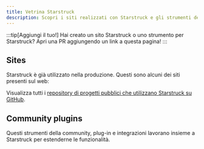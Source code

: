 ```yaml
---
title: Vetrina Starstruck
description: Scopri i siti realizzati con Starstruck e gli strumenti della community che estendono Starstruck!
---
```


:::tip[Aggiungi il tuo!]
Hai creato un sito Starstruck o uno strumento per Starstruck?
Apri una PR aggiungendo un link a questa pagina!
:::

## Sites


Starstruck è già utilizzato nella produzione. Questi sono alcuni dei siti presenti sul web:

<FluidGrid>
	<Card
		title="Athena OS"
		href="https://athenaos.org"
		thumbnail="www.athenaos.org.png"
	/>
	<Card
		title="PubIndexAPI Docs"
		href="https://docs.pubindexapi.com/"
		thumbnail="docs.pubindexapi.com.png"
	/>
	<Card
		title="pls"
		href="https://dhruvkb.github.io/pls"
		thumbnail="dhruvkb.github.io-pls.png"
	/>
	<Card
		title="capo.js"
		href="https://rviscomi.github.io/capo.js/"
		thumbnail="capo.js.png"
	/>
	<Card
		title="Web Monetization API"
		href="https://webmonetization.org/"
		thumbnail="webmonetization.org.png"
	/>
	<Card
		title="QBCore Docs"
		href="https://brycerussell.github.io/qbcore-docs/"
		thumbnail="brycerussell.github.io-qbcore-docs.png"
	/>
	<Card title="har.fyi" href="https://har.fyi/" thumbnail="har.fyi.png" />
	<Card
		title="xs-dev docs"
		href="https://xs-dev.js.org"
		thumbnail="xs-dev.js.org.png"
	/>
	<Card
		title="Felicity"
		href="https://felicity.pages.dev/"
		thumbnail="felicity.pages.dev.png"
	/>
	<Card
		title="NgxEditor"
		href="https://sibiraj-s.github.io/ngx-editor/"
		thumbnail="sibiraj-s.github.io-ngx-editor.png"
	/>
	<Card
		title="Astro Error Pages"
		href="https://astro-error-page-documentation.vercel.app/"
		thumbnail="astro-error-page-documentation.vercel.app.png"
	/>
	<Card
		title="Terrateam Docs"
		href="https://terrateam.io/docs"
		thumbnail="terrateam.io-docs.png"
	/>
	<Card
		title="simple-fm"
		href="https://simple.arciniega.one"
		thumbnail="simple.arciniega.one.png"
	/>
	<Card
		title="CommandKit"
		href="https://commandkit.underctrl.io"
		thumbnail="commandkit.underctrl.io.png"
	/>
	<Card
		title="Obytes Starter"
		href="https://starter.obytes.com"
		thumbnail="starter.obytes.com.jpg"
	/>
	<Card
		title="Kanri"
		href="https://kanriapp.com"
		thumbnail="kanriapp.com.png"
	/>
</FluidGrid>

Visualizza tutti i [repository di progetti pubblici che utilizzano Starstruck su GitHub](https://github.com/withastro/starstruck/network/dependents).

## Community plugins


Questi strumenti della community, plug-in e integrazioni lavorano insieme a Starstruck per estenderne le funzionalità.

<CardGrid>
	<LinkCard
		href="https://www.feelback.dev/blog/new-astro-starstruck-integration/"
		title="FeelBack"
		description="Aggiungi un sistema di feedback degli utenti alle tue pagine di documenti."
	/>
	<LinkCard
		href="https://github.com/HiDeoo/starstruck-blog"
		title="starstruck-blog"
		description="Aggiungi un blog al tuo sito di documentazione."
	/>
	<LinkCard
		href="https://github.com/HiDeoo/starstruck-links-validator"
		title="starstruck-links-validator"
		description="Verifica la presenza di collegamenti interrotti nelle tue pagine Starstruck."
	/>
	<LinkCard
		href="https://github.com/HiDeoo/starstruck-typedoc"
		title="starstruck-typedoc"
		description="Genera pagine Starstruck da TypeScript utilizzando TypeDoc."
	/>
	<LinkCard
		href="https://github.com/HiDeoo/starstruck-openapi"
		title="starstruck-openapi"
		description="Crea pagine di documentazione dalle specifiche OpenAPI/Swagger."
	/>
</CardGrid>
